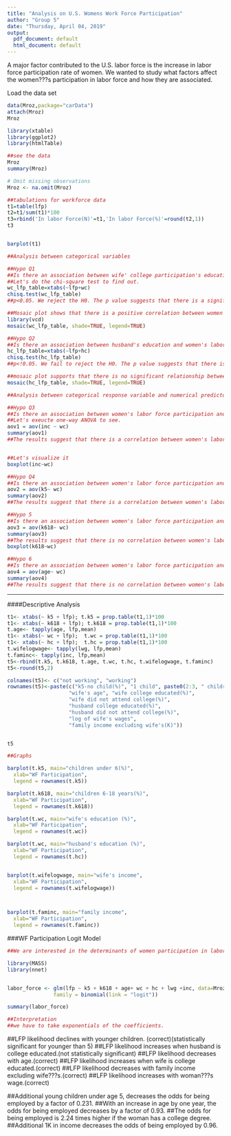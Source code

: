 ```yaml
---
title: "Analysis on U.S. Womens Work Force Participation"
author: "Group 5"
date: "Thursday, April 04, 2019"
output:
  pdf_document: default
  html_document: default
---
```


A major factor contributed to the U.S. labor force is the increase in labor force participation rate of women. We wanted to study what factors affect the women???s participation in labor force and how they are associated.

Load the data set
```r
data(Mroz,package="carData")
attach(Mroz)
Mroz
```

```r
library(xtable)
library(ggplot2)
library(htmlTable)
```

```r
##see the data
Mroz
summary(Mroz)

# Omit missing observations
Mroz <- na.omit(Mroz)

##tabulations for workforce data
t1=table(lfp)
t2=t1/sum(t1)*100
t3=rbind('In labor Force(N)'=t1,'In labor Force(%)'=round(t2,1))
t3


barplot(t1)

##Analysis between categorical variables

##Hypo Q1
##Is there an association between wife' college participation's education and her labor force participation?
##Let's do the chi-square test to find out.
wc_lfp_table=xtabs(~lfp+wc)
chisq.test(wc_lfp_table)
##p<0.05. We reject the H0. The p value suggests that there is a significant relationship between wife' college participation's education and her labor force participation.

##Mosaic plot shows that there is a positive correlation between women's education and her labor force participation.
library(vcd)
mosaic(wc_lfp_table, shade=TRUE, legend=TRUE)

##Hypo Q2
##Is there an association between husband's education and women's labor force participation?
hc_lfp_table=xtabs(~lfp+hc)
chisq.test(hc_lfp_table)
##p<!0.05. We fail to reject the H0. The p value suggests that there is not a significant relationship between husband' college participation and woman's labor force participation.

##mosaic plot supports that there is no significant relationship between husband's education and women's college participation.
mosaic(hc_lfp_table, shade=TRUE, legend=TRUE)

##Analysis between categorical response variable and numerical predictors

##Hypo Q3
##Is there an association between women's labor force participation and family income excluding wife's contribution?
##Let's exeucte one-way ANOVA to see.
aov1 = aov(inc ~ wc)
summary(aov1)
##The results suggest that there is a correlation between women's labor force participation and family income excluding wife's contribution.


##Let's visualize it
boxplot(inc~wc)

##Hypo Q4
##Is there an association between women's labor force participation and her having kids younger than 6 years old?
aov2 = aov(k5~ wc)
summary(aov2)
##The results suggest that there is a correlation between women's labor force participation and her having kids younger than 6 years old.

##Hypo 5
##Is there an association between women's labor force participation and her having kids between 6-18 years of age?
aov3 = aov(k618~ wc)
summary(aov3)
##The results suggest that there is no correlation between women's labor force participation and her having kids between 6-18 years of age. 
boxplot(k618~wc)

##Hypo 6
##Is there an association between women's labor force participation and her age?
aov4 = aov(age~ wc)
summary(aov4)
##The results suggest that there is no correlation between women's labor force participation and her age.
```
****
####Descriptive Analysis

```r
t1<- xtabs(~ k5 + lfp); t.k5 = prop.table(t1,1)*100
t1<- xtabs(~ k618 + lfp); t.k618 = prop.table(t1,1)*100
t.age<- tapply(age, lfp,mean)
t1<- xtabs(~ wc + lfp);  t.wc = prop.table(t1,1)*100
t1<- xtabs(~ hc + lfp);  t.hc = prop.table(t1,1)*100
t.wifelogwage<- tapply(lwg, lfp,mean)
t.faminc<- tapply(inc, lfp,mean)
t5<-rbind(t.k5, t.k618, t.age, t.wc, t.hc, t.wifelogwage, t.faminc)
t5<-round(t5,2)

colnames(t5)<- c("not working", "working")
rownames(t5)<-paste(c("k5-no child(%)", "1 child", paste0(2:3, " children"), "k618-no child(%)", "1 child", paste0(2:8, " children"),
                    "wife's age", "wife college educated(%)",
                    "wife did not attend college(%)", 
                    "husband college educated(%)",
                    "husband did not attend college(%)",
                    "log of wife's wages",
                    "family income excluding wife's(K)"))


t5

##Graphs

barplot(t.k5, main="children under 6(%)",
  xlab="WF Participation",
  legend = rownames(t.k5))

barplot(t.k618, main="children 6-18 years(%)",
  xlab="WF Participation",
  legend = rownames(t.k618))

barplot(t.wc, main="wife's education (%)",
  xlab="WF Participation",
  legend = rownames(t.wc))

barplot(t.wc, main="husband's education (%)",
  xlab="WF Participation",
  legend = rownames(t.hc))


barplot(t.wifelogwage, main="wife's income",
  xlab="WF Participation",
  legend = rownames(t.wifelogwage))



barplot(t.faminc, main="family income",
  xlab="WF Participation",
  legend = rownames(t.faminc))

```
###WF Participation Logit Model

```r
##We are interested in the determinants of women participation in labor force.

library(MASS)
library(nnet)


labor_force <- glm(lfp ~ k5 + k618 + age+ wc + hc + lwg +inc, data=Mroz, 
               family = binomial(link = "logit"))

summary(labor_force)

##Interpretation 
##we have to take exponentials of the coefficients.


```

##LFP likelihood declines with younger children. (correct)(statistically significant for younger than 5)
##LFP likelihood increases when husband is college educated.(not statistically significant)
##LFP likelihood decreases with age.(correct)
##LFP likelihood increases when wife is college educated.(correct)
##LFP likelihood decreases with family income excluding wife???s.(correct)
##LFP likelihood increases with woman???s wage.(correct)

##Additional young children under age 5, decreases the odds for being employed by a factor of 0.231.
##With an increase in age by one year, the odds for being employed decreases by a factor of 0.93.
##The odds for being employed is 2.24 times higher if the woman has a college degree.
##Additional 1K in income decreases the odds of being employed by 0.96.






